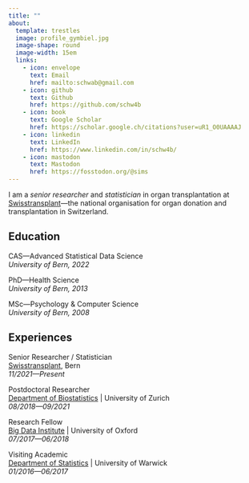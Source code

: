 ```yaml
---
title: ""
about:
  template: trestles
  image: profile_gymbiel.jpg
  image-shape: round
  image-width: 15em
  links:
    - icon: envelope
      text: Email
      href: mailto:schwab@gmail.com
    - icon: github
      text: Github
      href: https://github.com/schw4b
    - icon: book
      text: Google Scholar
      href: https://scholar.google.ch/citations?user=uR1_O0UAAAAJ
    - icon: linkedin
      text: LinkedIn
      href: https://www.linkedin.com/in/schw4b/
    - icon: mastodon
      text: Mastodon
      href: https://fosstodon.org/@sims
---
```

I am a *senior researcher* and *statistician* in organ transplantation at [Swisstransplant](https://www.swisstransplant.org/)---the national organisation for organ donation and transplantation in Switzerland.

## Education

CAS---Advanced Statistical Data Science\
*University of Bern, 2022*

PhD---Health Science\
*University of Bern, 2013*

MSc---Psychology & Computer Science\
*University of Bern, 2008*

## Experiences
Senior Researcher / Statistician \
[Swisstransplant](https://www.swisstransplant.org/), Bern\
*11/2021---Present*

Postdoctoral Researcher \
[Department of Biostatistics](https://www.ebpi.uzh.ch/) | University of Zurich\
*08/2018---09/2021*

Research Fellow \
[Big Data Institute](https://www.bdi.ox.ac.uk/) | University of Oxford\
*07/2017---06/2018*

Visiting Academic \
[Department of Statistics](https://warwick.ac.uk/fac/sci/statistics/) | University of Warwick\
*01/2016---06/2017*


